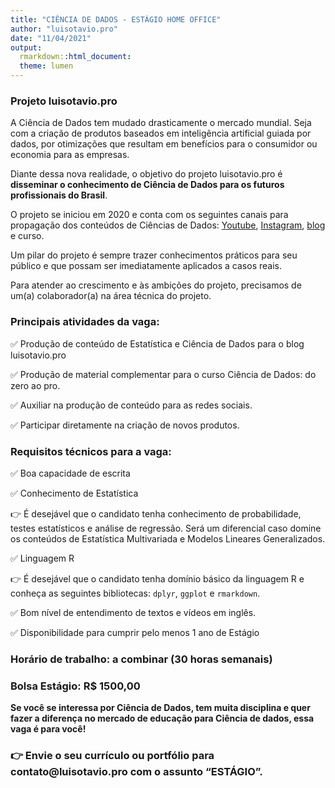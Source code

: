 ```yaml
---
title: "CIÊNCIA DE DADOS - ESTÁGIO HOME OFFICE"
author: "luisotavio.pro"
date: "11/04/2021"
output:
  rmarkdown::html_document:
  theme: lumen
---
```


### Projeto luisotavio.pro

A Ciência de Dados tem mudado drasticamente o mercado mundial. Seja com a criação de produtos baseados em inteligência artificial guiada por dados, por otimizações que resultam em benefícios para o consumidor ou economia para as empresas.

Diante dessa nova realidade, o objetivo do projeto luisotavio.pro é **disseminar o conhecimento de Ciência de Dados para os futuros profissionais do Brasil**.


O projeto se iniciou em 2020 e conta com os seguintes canais para propagação dos conteúdos de Ciências de Dados: [Youtube](https://www.youtube.com/channel/UCC3Vw7R-fKS-uYXYRhJ983A){target="_blank"}, [Instagram](https://www.instagram.com/luisotavio.pro/){target="_blank"}, [blog](http://www.luisotavio.pro){target="_blank"} e curso.


Um pilar do projeto é sempre trazer conhecimentos práticos para seu público e que possam ser imediatamente aplicados a casos reais. 


Para atender ao crescimento e às ambições do projeto, precisamos de um(a) colaborador(a) na área técnica do projeto.
 
 
### Principais atividades da vaga:


✅  Produção de conteúdo de Estatística e Ciência de Dados para o blog luisotavio.pro

✅  Produção de material complementar para o curso Ciência de Dados: do zero ao pro.

✅  Auxiliar na produção de conteúdo para as redes sociais.

✅  Participar diretamente na criação de novos produtos.


### Requisitos técnicos para a vaga:


✅  Boa capacidade de escrita

✅  Conhecimento de Estatística 
    
  👉   É desejável que o candidato tenha conhecimento de probabilidade, testes estatísticos e análise de regressão. Será um diferencial caso domine os conteúdos de Estatística Multivariada e Modelos Lineares Generalizados.

✅  Linguagem R
    
  👉   É desejável que o candidato tenha domínio básico da linguagem R e conheça as seguintes bibliotecas: ```dplyr```, ```ggplot``` e ```rmarkdown```.
    
✅  Bom nível de entendimento de textos e vídeos em inglês. 

✅  Disponibilidade para cumprir pelo menos 1 ano de Estágio

### Horário de trabalho: a combinar (30 horas semanais)

### Bolsa Estágio: R$ 1500,00


**Se você se interessa por Ciência de Dados, tem muita disciplina e quer fazer a diferença no mercado de educação para Ciência de dados, essa vaga é para você!**

### 👉 Envie o seu currículo ou portfólio para **contato@luisotavio.pro** com o assunto "ESTÁGIO".
